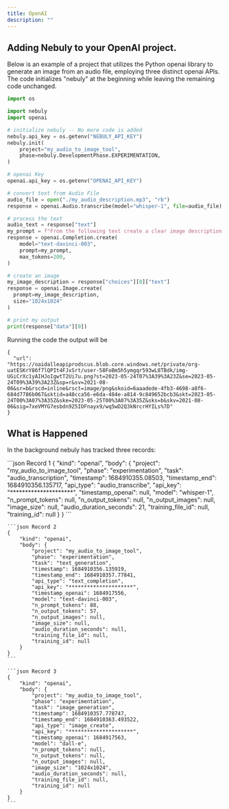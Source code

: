```yaml
---
title: OpenAI
description: ""
---
```


## Adding Nebuly to your OpenAI project.
Below is an example of a project that utilizes the Python openai library to generate an image from an audio file, employing three distinct openai APIs. The code initializes "nebuly" at the beginning while leaving the remaining code unchanged.

```python
import os

import nebuly
import openai

# initialize nebuly -- No more code is added
nebuly.api_key = os.getenv("NEBULY_API_KEY")
nebuly.init(
    project="my_audio_to_image_tool",
    phase=nebuly.DevelopmentPhase.EXPERIMENTATION,
)

# openai Key
openai.api_key = os.getenv("OPENAI_API_KEY")

# convert text from Audio File
audio_file = open("./my_audio_description.mp3", "rb")
response = openai.Audio.transcribe(model="whisper-1", file=audio_file)

# process the text
audio_text = response["text"]
my_prompt = f"From the following text create a clear image description:\n {audio_text}"
response = openai.Completion.create(
    model="text-davinci-003",
    prompt=my_prompt,
    max_tokens=200,
)

# create an image
my_image_description = response["choices"][0]["text"]
response = openai.Image.create(
  prompt=my_image_description,
  size="1024x1024"
)

# print my output
print(response["data"][0])

```

Running the code the output will be
```shell
{
  "url": "https://oaidalleapiprodscus.blob.core.windows.net/private/org-uatESKrY86f7lQPIt4FJxSrt/user-58FoBm5h5ymgqr593wL8TBdk/img-UGiCrXc1yAIHJoIgwtT2Ui7u.png?st=2023-05-24T07%3A39%3A23Z&se=2023-05-24T09%3A39%3A23Z&sp=r&sv=2021-08-06&sr=b&rscd=inline&rsct=image/png&skoid=6aaadede-4fb3-4698-a8f6-684d7786b067&sktid=a48cca56-e6da-484e-a814-9c849652bcb3&skt=2023-05-24T00%3A07%3A35Z&ske=2023-05-25T00%3A07%3A35Z&sks=b&skv=2021-08-06&sig=7xeVMYG7esbdn9Z5IOFnayx9/wq5wD2Q3kNrcrHYILs%7D"
}
```

## What is Happened
In the background nebuly has tracked three records:

<CodeGroup>
    ```json Record 1
    {
        "kind": "openai",
        "body": {
            "project": "my_audio_to_image_tool",
            "phase": "experimentation",
            "task": "audio_transcription",
            "timestamp": 1684910355.08503,
            "timestamp_end": 1684910356.135717,
            "api_type": "audio_transcribe",
            "api_key": "*********************",
            "timestamp_openai": null,
            "model": "whisper-1",
            "n_prompt_tokens": null,
            "n_output_tokens": null,
            "n_output_images": null,
            "image_size": null,
            "audio_duration_seconds": 21,
            "training_file_id": null,
            "training_id": null
        }
    }
    ```

    ```json Record 2
    {
        "kind": "openai",
        "body": {
            "project": "my_audio_to_image_tool",
            "phase": "experimentation",
            "task": "text_generation",
            "timestamp": 1684910356.135919,
            "timestamp_end": 1684910357.77841,
            "api_type": "text_completion",
            "api_key": "*********************",
            "timestamp_openai": 1684917556,
            "model": "text-davinci-003",
            "n_prompt_tokens": 88,
            "n_output_tokens": 57,
            "n_output_images": null,
            "image_size": null,
            "audio_duration_seconds": null,
            "training_file_id": null,
            "training_id": null
        }
    }
    ```

    ```json Record 3
    {
        "kind": "openai",
        "body": {
            "project": "my_audio_to_image_tool",
            "phase": "experimentation",
            "task": "image_generation",
            "timestamp": 1684910357.778747,
            "timestamp_end": 1684910363.493522,
            "api_type": "image_create",
            "api_key": "*********************",
            "timestamp_openai": 1684917563,
            "model": "dall-e",
            "n_prompt_tokens": null,
            "n_output_tokens": null,
            "n_output_images": null,
            "image_size": "1024x1024",
            "audio_duration_seconds": null,
            "training_file_id": null,
            "training_id": null
        }
    }
    ```
</CodeGroup>
